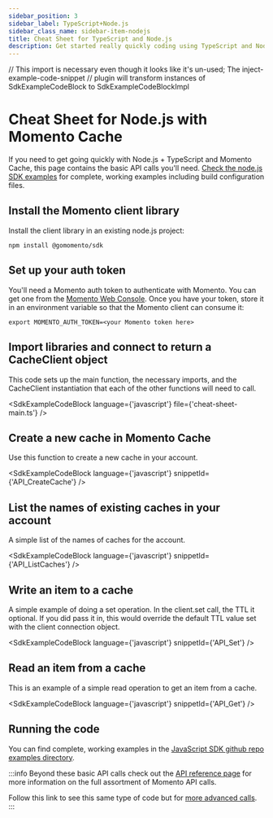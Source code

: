 ```yaml
---
sidebar_position: 3
sidebar_label: TypeScript+Node.js
sidebar_class_name: sidebar-item-nodejs
title: Cheat Sheet for TypeScript and Node.js
description: Get started really quickly coding using TypeScript and Node.js with Momento Cache
---
```


// This import is necessary even though it looks like it's un-used; The inject-example-code-snippet
// plugin will transform instances of SdkExampleCodeBlock to SdkExampleCodeBlockImpl

# Cheat Sheet for Node.js with Momento Cache

If you need to get going quickly with Node.js + TypeScript and Momento Cache, this page contains the basic API calls you'll need. [Check the node.js SDK examples](https://github.com/momentohq/client-sdk-nodejs/tree/main/examples) for complete, working examples including build configuration files.

## Install the Momento client library

Install the client library in an existing node.js project:

```cli
npm install @gomomento/sdk
```

## Set up your auth token

You'll need a Momento auth token to authenticate with Momento.  You can get one from the [Momento Web Console](https://console.gomomento.com/caches).
Once you have your token, store it in an environment variable so that the Momento client can consume it:

```
export MOMENTO_AUTH_TOKEN=<your Momento token here>
```

## Import libraries and connect to return a CacheClient object
This code sets up the main function, the necessary imports,  and the CacheClient instantiation that each of the other functions will need to call.

<SdkExampleCodeBlock language={'javascript'} file={'cheat-sheet-main.ts'} />

## Create a new cache in Momento Cache
Use this function to create a new cache in your account.

<SdkExampleCodeBlock language={'javascript'} snippetId={'API_CreateCache'} />


## List the names of existing caches in your account
A simple list of the names of caches for the account.

<SdkExampleCodeBlock language={'javascript'} snippetId={'API_ListCaches'} />

## Write an item to a cache
A simple example of doing a set operation. In the client.set call, the TTL it optional. If you did pass it in, this would override the default TTL value set with the client connection object.

<SdkExampleCodeBlock language={'javascript'} snippetId={'API_Set'} />

## Read an item from a cache
This is an example of a simple read operation to get an item from a cache.

<SdkExampleCodeBlock language={'javascript'} snippetId={'API_Get'} />

## Running the code

You can find complete, working examples in the [JavaScript SDK github repo examples directory](https://github.com/momentohq/client-sdk-nodejs/blob/main/examples).

:::info
Beyond these basic API calls check out the [API reference page](/develop/api-reference/index.mdx) for more information on the full assortment of Momento API calls.

Follow this link to see this same type of code but for [more advanced calls](https://github.com/momentohq/client-sdk-nodejs/blob/main/examples/advanced.ts).
:::
